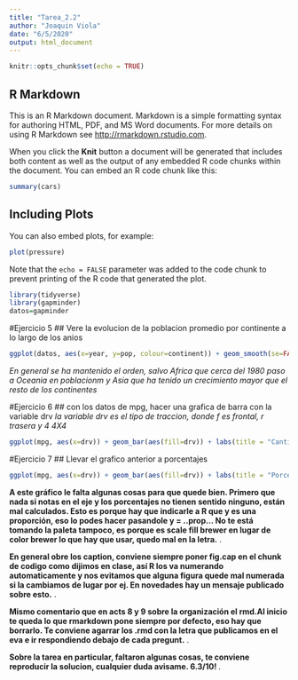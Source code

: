 ```yaml
---
title: "Tarea_2.2"
author: "Joaquin Viola"
date: "6/5/2020"
output: html_document
---
```


```r
knitr::opts_chunk$set(echo = TRUE)
```

## R Markdown

This is an R Markdown document. Markdown is a simple formatting syntax for authoring HTML, PDF, and MS Word documents. For more details on using R Markdown see <http://rmarkdown.rstudio.com>.

When you click the **Knit** button a document will be generated that includes both content as well as the output of any embedded R code chunks within the document. You can embed an R code chunk like this:

```r
summary(cars)
```

## Including Plots

You can also embed plots, for example:

```r
plot(pressure)
```

Note that the `echo = FALSE` parameter was added to the code chunk to prevent printing of the R code that generated the plot.

```r
library(tidyverse)
library(gapminder)
datos=gapminder
```

#Ejercicio 5
## Vere la evolucion de la poblacion promedio por continente a lo largo de los anios
```r
ggplot(datos, aes(x=year, y=pop, colour=continent)) + geom_smooth(se=FALSE)
```
*En general se ha mantenido el orden, salvo Africa que cerca del 1980 paso a Oceania en poblacionm y Asia que ha tenido un crecimiento mayor que el resto de los continentes*

#Ejercicio 6
## con los datos de mpg, hacer una grafica de barra con la variable drv
*la variable drv es el tipo de traccion, donde f es frontal, r trasera y 4 4X4*
```r
ggplot(mpg, aes(x=drv)) + geom_bar(aes(fill=drv)) + labs(title = "Cantidad por traccion", x="Tracciones", y="Cantidad")+ scale_color_brewer(palette = "Dark2")
```

#Ejercicio 7
## Llevar el grafico anterior a porcentajes
```r
ggplot(mpg, aes(x=drv)) + geom_bar(aes(fill=drv)) + labs(title = "Porcentaje por traccion", x="Tracciones", y="Porcentaje")+ scale_color_brewer(palette = "Dark2") + scale_y_continuous(labels=scales::percent)
```

<div class="alert alert-info">
  <strong>A este gráfico le falta algunas cosas para que quede bien. Primero que nada si notas en el eje y los porcentajes no tienen sentido ninguno, están mal calculados. Esto es porque hay que indicarle a R que y es una proporción, eso lo podes hacer pasandole y = ..prop... No te está tomando la paleta tampoco, es porque es scale fill brewer en lugar de color brewer lo que hay que usar, quedo mal en la letra.</strong> .
</div>

<div class="alert alert-info">
  <strong>En general obre los caption, conviene siempre poner fig.cap en el chunk de codigo como dijimos en clase, así R los va numerando automaticamente y nos evitamos que alguna figura quede mal numerada si la cambiamos de lugar por ej. En novedades hay un mensaje publicado sobre esto.</strong> .
</div>

<div class="alert alert-info">
  <strong>Mismo comentario que en acts 8 y 9 sobre la organización el rmd.Al inicio te queda lo que rmarkdown pone siempre por defecto, eso hay que borrarlo. Te conviene agarrar los .rmd con la letra que publicamos en el eva e ir respondiendo debajo de cada pregunt.</strong> .
</div>

<div class="alert alert-info">
  <strong>Sobre la tarea en particular, faltaron algunas cosas, te conviene reproducir la solucion, cualquier duda avisame. 6.3/10! </strong> .
</div>